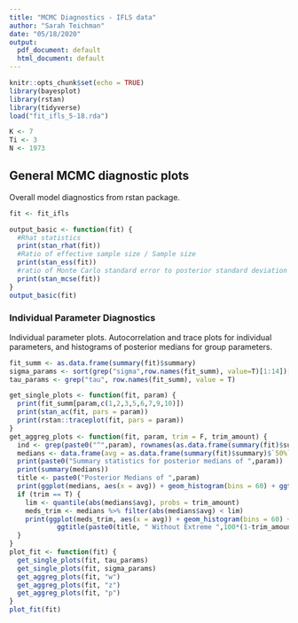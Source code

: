 ```yaml
---
title: "MCMC Diagnostics - IFLS data"
author: "Sarah Teichman"
date: "05/18/2020"
output:
  pdf_document: default
  html_document: default
---
```


```r
knitr::opts_chunk$set(echo = TRUE)
library(bayesplot)
library(rstan)
library(tidyverse)
load("fit_ifls_5-18.rda")
```

```r
K <- 7
Ti <- 3
N <- 1973
```

## General MCMC diagnostic plots 

Overall model diagnostics from rstan package. 

```r
fit <- fit_ifls
```

```r
output_basic <- function(fit) {
  #Rhat statistics 
  print(stan_rhat(fit))
  #Ratio of effective sample size / Sample size 
  print(stan_ess(fit))
  #ratio of Monte Carlo standard error to posterior standard deviation 
  print(stan_mcse(fit))
}
output_basic(fit)
```

### Individual Parameter Diagnostics 

Individual parameter plots. Autocorrelation and trace plots for individual parameters, and histograms of posterior medians for group parameters. 

```r
fit_summ <- as.data.frame(summary(fit)$summary)
sigma_params <- sort(grep("sigma",row.names(fit_summ), value=T)[1:14])[1:7]
tau_params <- grep("tau", row.names(fit_summ), value = T)
```

```r
get_single_plots <- function(fit, param) { 
  print(fit_summ[param,c(1,2,3,5,6,7,9,10)])
  print(stan_ac(fit, pars = param))
  print(rstan::traceplot(fit, pars = param))
} 
get_aggreg_plots <- function(fit, param, trim = F, trim_amount) {
  ind <- grep(paste0("^",param), rownames(as.data.frame(summary(fit)$summary)))
  medians <- data.frame(avg = as.data.frame(summary(fit)$summary)$`50%`[ind])
  print(paste0("Summary statistics for posterior medians of ",param))
  print(summary(medians))
  title <- paste0("Posterior Medians of ",param)
  print(ggplot(medians, aes(x = avg)) + geom_histogram(bins = 60) + ggtitle(title))
  if (trim == T) {
    lim <- quantile(abs(medians$avg), probs = trim_amount)
    meds_trim <- medians %>% filter(abs(medians$avg) < lim)
    print(ggplot(meds_trim, aes(x = avg)) + geom_histogram(bins = 60) + 
            ggtitle(paste0(title, " Without Extreme ",100*(1-trim_amount),"%")))
  }
}
plot_fit <- function(fit) {
  get_single_plots(fit, tau_params)
  get_single_plots(fit, sigma_params)
  get_aggreg_plots(fit, "w")
  get_aggreg_plots(fit, "z")
  get_aggreg_plots(fit, "p")
}
plot_fit(fit)
```




